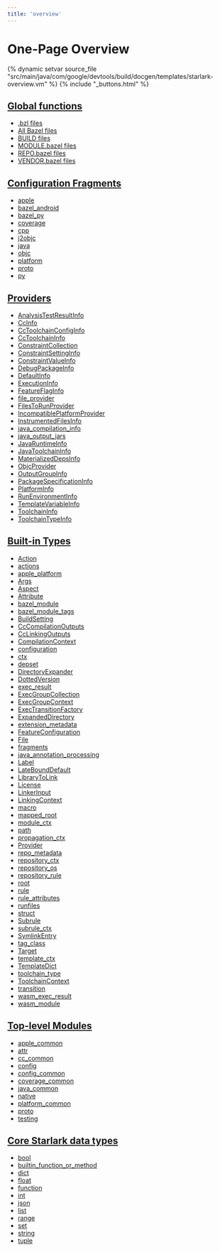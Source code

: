 ```yaml
---
title: 'overview'
---
```


# One-Page Overview

{% dynamic setvar source_file "src/main/java/com/google/devtools/build/docgen/templates/starlark-overview.vm" %}
{% include "\_buttons.html" %}

## [Global functions](/rules/lib/globals)

- [.bzl files](/rules/lib/globals/bzl)
- [All Bazel files](/rules/lib/globals/all)
- [BUILD files](/rules/lib/globals/build)
- [MODULE.bazel files](/rules/lib/globals/module)
- [REPO.bazel files](/rules/lib/globals/repo)
- [VENDOR.bazel files](/rules/lib/globals/vendor)

## [Configuration Fragments](/rules/lib/fragments)

- [apple](/rules/lib/fragments/apple)
- [bazel_android](/rules/lib/fragments/bazel_android)
- [bazel_py](/rules/lib/fragments/bazel_py)
- [coverage](/rules/lib/fragments/coverage)
- [cpp](/rules/lib/fragments/cpp)
- [j2objc](/rules/lib/fragments/j2objc)
- [java](/rules/lib/fragments/java)
- [objc](/rules/lib/fragments/objc)
- [platform](/rules/lib/fragments/platform)
- [proto](/rules/lib/fragments/proto)
- [py](/rules/lib/fragments/py)

## [Providers](/rules/lib/providers)

- [AnalysisTestResultInfo](/rules/lib/providers/AnalysisTestResultInfo)
- [CcInfo](/rules/lib/providers/CcInfo)
- [CcToolchainConfigInfo](/rules/lib/providers/CcToolchainConfigInfo)
- [CcToolchainInfo](/rules/lib/providers/CcToolchainInfo)
- [ConstraintCollection](/rules/lib/providers/ConstraintCollection)
- [ConstraintSettingInfo](/rules/lib/providers/ConstraintSettingInfo)
- [ConstraintValueInfo](/rules/lib/providers/ConstraintValueInfo)
- [DebugPackageInfo](/rules/lib/providers/DebugPackageInfo)
- [DefaultInfo](/rules/lib/providers/DefaultInfo)
- [ExecutionInfo](/rules/lib/providers/ExecutionInfo)
- [FeatureFlagInfo](/rules/lib/providers/FeatureFlagInfo)
- [file_provider](/rules/lib/providers/file_provider)
- [FilesToRunProvider](/rules/lib/providers/FilesToRunProvider)
- [IncompatiblePlatformProvider](/rules/lib/providers/IncompatiblePlatformProvider)
- [InstrumentedFilesInfo](/rules/lib/providers/InstrumentedFilesInfo)
- [java_compilation_info](/rules/lib/providers/java_compilation_info)
- [java_output_jars](/rules/lib/providers/java_output_jars)
- [JavaRuntimeInfo](/rules/lib/providers/JavaRuntimeInfo)
- [JavaToolchainInfo](/rules/lib/providers/JavaToolchainInfo)
- [MaterializedDepsInfo](/rules/lib/providers/MaterializedDepsInfo)
- [ObjcProvider](/rules/lib/providers/ObjcProvider)
- [OutputGroupInfo](/rules/lib/providers/OutputGroupInfo)
- [PackageSpecificationInfo](/rules/lib/providers/PackageSpecificationInfo)
- [PlatformInfo](/rules/lib/providers/PlatformInfo)
- [RunEnvironmentInfo](/rules/lib/providers/RunEnvironmentInfo)
- [TemplateVariableInfo](/rules/lib/providers/TemplateVariableInfo)
- [ToolchainInfo](/rules/lib/providers/ToolchainInfo)
- [ToolchainTypeInfo](/rules/lib/providers/ToolchainTypeInfo)

## [Built-in Types](/rules/lib/builtins)

- [Action](/rules/lib/builtins/Action)
- [actions](/rules/lib/builtins/actions)
- [apple_platform](/rules/lib/builtins/apple_platform)
- [Args](/rules/lib/builtins/Args)
- [Aspect](/rules/lib/builtins/Aspect)
- [Attribute](/rules/lib/builtins/Attribute)
- [bazel_module](/rules/lib/builtins/bazel_module)
- [bazel_module_tags](/rules/lib/builtins/bazel_module_tags)
- [BuildSetting](/rules/lib/builtins/BuildSetting)
- [CcCompilationOutputs](/rules/lib/builtins/CcCompilationOutputs)
- [CcLinkingOutputs](/rules/lib/builtins/CcLinkingOutputs)
- [CompilationContext](/rules/lib/builtins/CompilationContext)
- [configuration](/rules/lib/builtins/configuration)
- [ctx](/rules/lib/builtins/ctx)
- [depset](/rules/lib/builtins/depset)
- [DirectoryExpander](/rules/lib/builtins/DirectoryExpander)
- [DottedVersion](/rules/lib/builtins/DottedVersion)
- [exec_result](/rules/lib/builtins/exec_result)
- [ExecGroupCollection](/rules/lib/builtins/ExecGroupCollection)
- [ExecGroupContext](/rules/lib/builtins/ExecGroupContext)
- [ExecTransitionFactory](/rules/lib/builtins/ExecTransitionFactory)
- [ExpandedDirectory](/rules/lib/builtins/ExpandedDirectory)
- [extension_metadata](/rules/lib/builtins/extension_metadata)
- [FeatureConfiguration](/rules/lib/builtins/FeatureConfiguration)
- [File](/rules/lib/builtins/File)
- [fragments](/rules/lib/builtins/fragments)
- [java_annotation_processing](/rules/lib/builtins/java_annotation_processing)
- [Label](/rules/lib/builtins/Label)
- [LateBoundDefault](/rules/lib/builtins/LateBoundDefault)
- [LibraryToLink](/rules/lib/builtins/LibraryToLink)
- [License](/rules/lib/builtins/License)
- [LinkerInput](/rules/lib/builtins/LinkerInput)
- [LinkingContext](/rules/lib/builtins/LinkingContext)
- [macro](/rules/lib/builtins/macro)
- [mapped_root](/rules/lib/builtins/mapped_root)
- [module_ctx](/rules/lib/builtins/module_ctx)
- [path](/rules/lib/builtins/path)
- [propagation_ctx](/rules/lib/builtins/propagation_ctx)
- [Provider](/rules/lib/builtins/Provider)
- [repo_metadata](/rules/lib/builtins/repo_metadata)
- [repository_ctx](/rules/lib/builtins/repository_ctx)
- [repository_os](/rules/lib/builtins/repository_os)
- [repository_rule](/rules/lib/builtins/repository_rule)
- [root](/rules/lib/builtins/root)
- [rule](/rules/lib/builtins/rule)
- [rule_attributes](/rules/lib/builtins/rule_attributes)
- [runfiles](/rules/lib/builtins/runfiles)
- [struct](/rules/lib/builtins/struct)
- [Subrule](/rules/lib/builtins/Subrule)
- [subrule_ctx](/rules/lib/builtins/subrule_ctx)
- [SymlinkEntry](/rules/lib/builtins/SymlinkEntry)
- [tag_class](/rules/lib/builtins/tag_class)
- [Target](/rules/lib/builtins/Target)
- [template_ctx](/rules/lib/builtins/template_ctx)
- [TemplateDict](/rules/lib/builtins/TemplateDict)
- [toolchain_type](/rules/lib/builtins/toolchain_type)
- [ToolchainContext](/rules/lib/builtins/ToolchainContext)
- [transition](/rules/lib/builtins/transition)
- [wasm_exec_result](/rules/lib/builtins/wasm_exec_result)
- [wasm_module](/rules/lib/builtins/wasm_module)

## [Top-level Modules](/rules/lib/toplevel)

- [apple_common](/rules/lib/toplevel/apple_common)
- [attr](/rules/lib/toplevel/attr)
- [cc_common](/rules/lib/toplevel/cc_common)
- [config](/rules/lib/toplevel/config)
- [config_common](/rules/lib/toplevel/config_common)
- [coverage_common](/rules/lib/toplevel/coverage_common)
- [java_common](/rules/lib/toplevel/java_common)
- [native](/rules/lib/toplevel/native)
- [platform_common](/rules/lib/toplevel/platform_common)
- [proto](/rules/lib/toplevel/proto)
- [testing](/rules/lib/toplevel/testing)

## [Core Starlark data types](/rules/lib/core)

- [bool](/rules/lib/core/bool)
- [builtin_function_or_method](/rules/lib/core/builtin_function_or_method)
- [dict](/rules/lib/core/dict)
- [float](/rules/lib/core/float)
- [function](/rules/lib/core/function)
- [int](/rules/lib/core/int)
- [json](/rules/lib/core/json)
- [list](/rules/lib/core/list)
- [range](/rules/lib/core/range)
- [set](/rules/lib/core/set)
- [string](/rules/lib/core/string)
- [tuple](/rules/lib/core/tuple)
